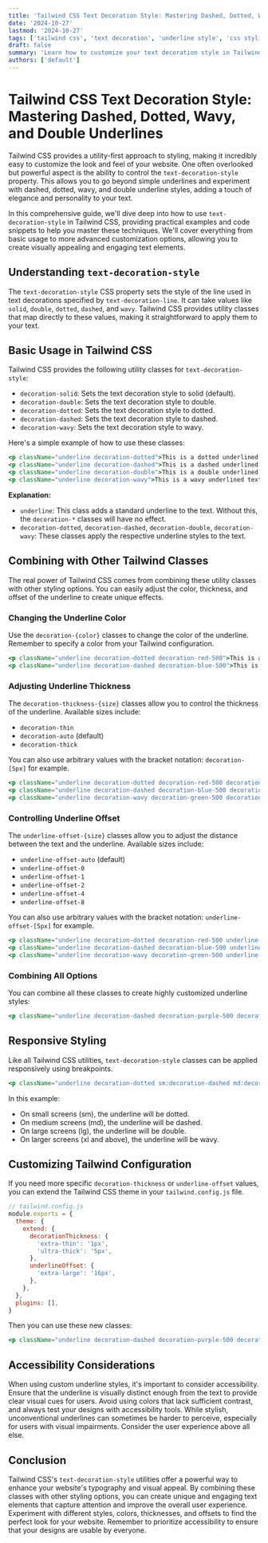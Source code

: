 ```yaml
---
title: 'Tailwind CSS Text Decoration Style: Mastering Dashed, Dotted, Wavy, and Double Underlines'
date: '2024-10-27'
lastmod: '2024-10-27'
tags: ['tailwind css', 'text decoration', 'underline style', 'css styling', 'web development', 'front-end']
draft: false
summary: 'Learn how to customize your text decoration style in Tailwind CSS with dashed, dotted, wavy, and double underline styles. Enhance your website typography and visual appeal with practical examples and code snippets.'
authors: ['default']
---
```


# Tailwind CSS Text Decoration Style: Mastering Dashed, Dotted, Wavy, and Double Underlines

Tailwind CSS provides a utility-first approach to styling, making it incredibly easy to customize the look and feel of your website.  One often overlooked but powerful aspect is the ability to control the `text-decoration-style` property. This allows you to go beyond simple underlines and experiment with dashed, dotted, wavy, and double underline styles, adding a touch of elegance and personality to your text.

In this comprehensive guide, we'll dive deep into how to use `text-decoration-style` in Tailwind CSS, providing practical examples and code snippets to help you master these techniques.  We'll cover everything from basic usage to more advanced customization options, allowing you to create visually appealing and engaging text elements.

## Understanding `text-decoration-style`

The `text-decoration-style` CSS property sets the style of the line used in text decorations specified by `text-decoration-line`.  It can take values like `solid`, `double`, `dotted`, `dashed`, and `wavy`.  Tailwind CSS provides utility classes that map directly to these values, making it straightforward to apply them to your text.

## Basic Usage in Tailwind CSS

Tailwind CSS provides the following utility classes for `text-decoration-style`:

*   `decoration-solid`: Sets the text decoration style to solid (default).
*   `decoration-double`: Sets the text decoration style to double.
*   `decoration-dotted`: Sets the text decoration style to dotted.
*   `decoration-dashed`: Sets the text decoration style to dashed.
*   `decoration-wavy`: Sets the text decoration style to wavy.

Here's a simple example of how to use these classes:

```jsx
<p className="underline decoration-dotted">This is a dotted underlined text.</p>
<p className="underline decoration-dashed">This is a dashed underlined text.</p>
<p className="underline decoration-double">This is a double underlined text.</p>
<p className="underline decoration-wavy">This is a wavy underlined text.</p>
```

**Explanation:**

*   `underline`:  This class adds a standard underline to the text.  Without this, the `decoration-*` classes will have no effect.
*   `decoration-dotted`, `decoration-dashed`, `decoration-double`, `decoration-wavy`: These classes apply the respective underline styles to the text.

## Combining with Other Tailwind Classes

The real power of Tailwind CSS comes from combining these utility classes with other styling options. You can easily adjust the color, thickness, and offset of the underline to create unique effects.

### Changing the Underline Color

Use the `decoration-{color}` classes to change the color of the underline.  Remember to specify a color from your Tailwind configuration.

```jsx
<p className="underline decoration-dotted decoration-red-500">This is a dotted red underlined text.</p>
<p className="underline decoration-dashed decoration-blue-500">This is a dashed blue underlined text.</p>
```

### Adjusting Underline Thickness

The `decoration-thickness-{size}` classes allow you to control the thickness of the underline.  Available sizes include:

*   `decoration-thin`
*   `decoration-auto` (default)
*   `decoration-thick`

You can also use arbitrary values with the bracket notation: `decoration-[5px]` for example.

```jsx
<p className="underline decoration-dotted decoration-red-500 decoration-thin">This is a thin dotted red underlined text.</p>
<p className="underline decoration-dashed decoration-blue-500 decoration-thick">This is a thick dashed blue underlined text.</p>
<p className="underline decoration-wavy decoration-green-500 decoration-[3px]">This is a wavy green underlined text with 3px thickness.</p>
```

### Controlling Underline Offset

The `underline-offset-{size}` classes allow you to adjust the distance between the text and the underline.  Available sizes include:

*   `underline-offset-auto` (default)
*   `underline-offset-0`
*   `underline-offset-1`
*   `underline-offset-2`
*   `underline-offset-4`
*   `underline-offset-8`

You can also use arbitrary values with the bracket notation: `underline-offset-[5px]` for example.

```jsx
<p className="underline decoration-dotted decoration-red-500 underline-offset-4">This is a dotted red underlined text with offset.</p>
<p className="underline decoration-dashed decoration-blue-500 underline-offset-8">This is a dashed blue underlined text with greater offset.</p>
<p className="underline decoration-wavy decoration-green-500 underline-offset-[10px]">This is a wavy green underlined text with 10px offset.</p>
```

### Combining All Options

You can combine all these classes to create highly customized underline styles:

```jsx
<p className="underline decoration-dashed decoration-purple-500 decoration-thick underline-offset-2">This is a thick, dashed, purple underlined text with a small offset.</p>
```

## Responsive Styling

Like all Tailwind CSS utilities, `text-decoration-style` classes can be applied responsively using breakpoints.

```jsx
<p className="underline decoration-dotted sm:decoration-dashed md:decoration-double lg:decoration-wavy">This underline style changes based on screen size.</p>
```

In this example:

*   On small screens (sm), the underline will be dotted.
*   On medium screens (md), the underline will be dashed.
*   On large screens (lg), the underline will be double.
*   On larger screens (xl and above), the underline will be wavy.

## Customizing Tailwind Configuration

If you need more specific `decoration-thickness` or `underline-offset` values, you can extend the Tailwind CSS theme in your `tailwind.config.js` file.

```javascript
// tailwind.config.js
module.exports = {
  theme: {
    extend: {
      decorationThickness: {
        'extra-thin': '1px',
        'ultra-thick': '5px',
      },
      underlineOffset: {
        'extra-large': '16px',
      },
    },
  },
  plugins: [],
}
```

Then you can use these new classes:

```jsx
<p className="underline decoration-dashed decoration-purple-500 decoration-extra-thin underline-offset-extra-large">Custom Underline Styling</p>
```

## Accessibility Considerations

When using custom underline styles, it's important to consider accessibility. Ensure that the underline is visually distinct enough from the text to provide clear visual cues for users.  Avoid using colors that lack sufficient contrast, and always test your designs with accessibility tools. While stylish, unconventional underlines can sometimes be harder to perceive, especially for users with visual impairments. Consider the user experience above all else.

## Conclusion

Tailwind CSS's `text-decoration-style` utilities offer a powerful way to enhance your website's typography and visual appeal. By combining these classes with other styling options, you can create unique and engaging text elements that capture attention and improve the overall user experience.  Experiment with different styles, colors, thicknesses, and offsets to find the perfect look for your website. Remember to prioritize accessibility to ensure that your designs are usable by everyone.